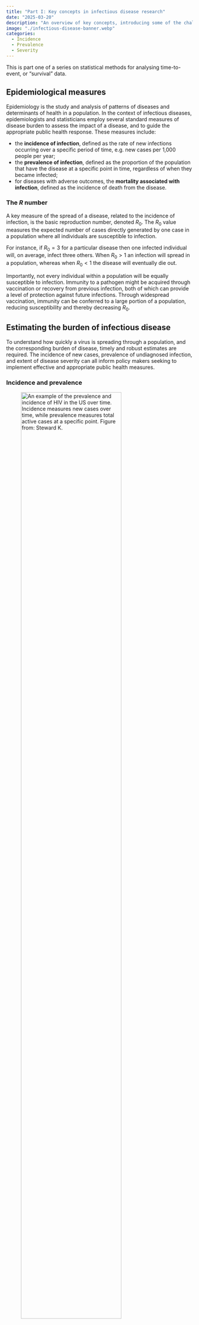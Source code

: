 ```yaml
---
title: "Part I: Key concepts in infectious disease research"
date: "2025-03-20"
description: "An overview of key concepts, introducing some of the challenges in estimating the burden of infectious disease."
image: "./infectious-disease-banner.webp"
categories:
  - Incidence
  - Prevalence
  - Severity
---
```


This is part one of a series on statistical methods for analysing time-to-event, or "survival" data.

## Epidemiological measures

Epidemiology is the study and analysis of patterns of diseases and determinants of health in a population. In the context of infectious diseases, epidemiologists and statisticians employ several standard measures of disease burden to assess the impact of a disease, and to guide the appropriate public health response. These measures include:

- the **incidence of infection**, defined as the rate of new infections occurring over a specific period of time, e.g. new cases per 1,000 people per year;
- the **prevalence of infection**, defined as the proportion of the population that have the disease at a specific point in time, regardless of when they became infected;
- for diseases with adverse outcomes, the **mortality associated with infection**, defined as the incidence of death from the disease.

### The $R$ number {#r-number}

A key measure of the spread of a disease, related to the incidence of infection, is the basic reproduction number, denoted $R_0$. The $R_0$ value measures the expected number of cases directly generated by one case in a population where all individuals are susceptible to infection.

For instance, if $R_0 = 3$ for a particular disease then one infected individual will, on average, infect three others. When $R_0 > 1$ an infection will spread in a population, whereas when $R_0 < 1$ the disease will eventually die out.

Importantly, not every individual within a population will be equally susceptible to infection. Immunity to a pathogen might be acquired through vaccination or recovery from previous infection, both of which can provide a level of protection against future infections. Through widespread vaccination, immunity can be conferred to a large portion of a population, reducing susceptibility and thereby decreasing $R_0$.

## Estimating the burden of infectious disease {#estimating-burden}

To understand how quickly a virus is spreading through a population, and the corresponding burden of disease, timely and robust estimates are required. The incidence of new cases, prevalence of undiagnosed infection, and extent of disease severity can all inform policy makers seeking to implement effective and appropriate public health measures.

### Incidence and prevalence {#incidence-and-prevalence}

![An example of the prevalence and incidence of HIV in the US over time. Incidence measures new cases over time, while prevalence measures total active cases at a specific point. Figure from: Steward K.](./incidence-prevalence.png){#fig-incidence-prevalence width=80%}

Incidence of infection and the prevalence of an infectious disease in a population are generally unobserved, with observable information restricted to test outcomes among subsets of a population. Testing processes may themselves be influenced by unobserved parameters, such as an individual's propensity to test, and the time from infection to symptom presentation (if symptoms present at all).

To reconstruct the incidence and prevalence of infection from the available testing data, statistical and mathematical modelling techniques which adjust for sampling biases are employed. These techniques combine information from a range of sources to make valid statistical inference about unobserved incidence and prevalence.

### Severity {#severity}

Two common metrics used to understand the severity of infectious diseases and the factors associated with adverse outcomes are the infection fatality risk (IFR) and case fatality risk (CFR):

- **Infection Fatality Risk (IFR)**: The percentage of *all infected people* who die from the disease (including those whose infections were never detected)
- **Case Fatality Rate (CFR)**: The percentage of *confirmed cases* who die from the disease

Since infections resulting in death are more likely to be recorded, and mild infections (particularly asymptomatic infections) less likely to be recorded, the CFR will almost always be higher than the IFR. Statistical modelling can be used to relate these measures of severity to underlying characteristics collected through case-surveillance data.

### Effectiveness of interventions {#effectiveness-of-interventions}

Monitoring outcomes among a target group after the introduction of a public health intervention allows for the real-world effectiveness of the intervention to be assessed, and changes over time to be detected. For example, effectiveness estimates might consider reductions in the transmission or acquisition of an infection among a treated group compared to an untreated group. Making these estimates requires reliable testing data, recognition of potential biases, and methodologies which can account for these biases.

### Challenges in estimating infectious disease burden {#challenges-in-estimating}

The majority of the data available for infectious disease monitoring relies on observational data, where a population is followed without actively intervening on an exposure in a randomised way. As a result, estimates of infectious disease burden are often considerably complicated by selection bias, which arises when the selected population observed is different from the general population of interest.

![Schematic showing recruitment-based biases in a hypothetical serosurvey. Figure from: Accorsi *et al.*](./biases.webp){#fig-biases width=80%}

Common causes of selection bias in observational data include: testing policies (which may vary nationally and sub-nationally), individual health-seeking behaviour, test availability, clinician decision-making, and detection rates of different tests. Inaccuracies in the available case-surveillance data may also arise: at data input, due to incomplete/inaccurate reporting or misdiagnosis; and at data collection, due to insufficient surveillance infrastructure and data processing methods.

Unless these potential sources of bias are well-understood and accounted for they can affect the validity of estimates. For example, the IFR measure of severity requires complete knowledge of both the number of infections and number of deaths. Particularly in the early stages of a pandemic, when testing is either unavailable or sub-optimal, these quantities may be impossible to measure. The CFR is more straightforward to assess, since confirmed infections are more likely to be recorded, but this measure is highly sensitive to testing practices. This was particularly the case during the initial wave of the COVID-19 pandemic, when biases in case-surveillance led to wide variability in national estimates of the case-fatality rate, from 0.1% to over 25%.

Even when knowledge of these multi-faceted biases is available, statistical methodologies must be carefully chosen to properly control for the biases.

::: {.callout-note}
## Key takeaways

- Incidence of infection is the number of people who acquire an infection within a given period, whereas prevalence is the number of people who have the infection at one time.
- The basic reproduction number, $R_0$, is the expected number of cases directly generated by one case in a population.
- There are various ways to assess the impact of a disease, these include incidence and prevalence, as well as disease severity and the effectiveness of interventions.
- Measuring the burden of infectious disease using observational data is difficult and requires a special class of statistical methods.
:::

## Coming next {#coming-next}

In the next post I'll provide an introduction to survival analysis, time-to-event data, and how we handle censored observations in epidemiological research.

## References {#references}

- Accorsi EK, Qiu X, Rumpler E, *et al*. [How to detect and reduce potential sources of biases in studies of SARS-CoV-2 and COVID-19](https://link.springer.com/article/10.1007/s10654-021-00727-7). *Eur J Epidemiol.* 2021;36(2):179-96.
- De Angelis D, Presanis AM, Birrell PJ, *et al*. [Four key challenges in infectious disease modelling using data from multiple sources](http://dx.doi.org/10.1016/j.epidem.2014.09.004). *Epidemics*. 2015;10:83-7.
- Lipsitch M, Cohen T, Cooper B, *et al*. [Transmission dynamics and control of severe acute respiratory syndrome](https://www.science.org/doi/10.1126/science.1086616). *Science*. 2003;300(5627):1966-70.
- Perez-Guzman PN, Knock E, Imai N, *et al*. [Epidemiological drivers of transmissibility and severity of SARS-CoV-2 in England](http://dx.doi.org/10.1038/s41467-023-39661-5). *Nat Commun*. 2023;14(1):4279.
- Steward K. [Incidence vs Prevalence](http://www.technologynetworks.com/immunology/articles/incidence-vs-prevalence-329073). Immunology & Microbiology from Technology Networks. Technology Networks; 2020.
- Westreich D. [Berkson's bias, selection bias, and missing data](https://www.ncbi.nlm.nih.gov/pmc/articles/PMC3237868/). *Epidemiology*. 2012;23(1):159-64.
- World Health Organization. [Estimating mortality from COVID-19 (Scientific Brief)](https://www.who.int/news-room/commentaries/detail/estimating-mortality-from-covid-19). World Health Organization; 2020.

For more details about key concepts in epidemiology and infectious disease research, see:

- [Epidemiology: Study design and data analysis](https://www.taylorfrancis.com/books/mono/10.1201/b16343/epidemiology-mark-woodward-mark-woodward) by Mark Woodward.


::: {.post-navigation}
[← Back to all posts](/index.qmd#blog)

[Next post →](/blog/survival-analysis/index.qmd)
:::